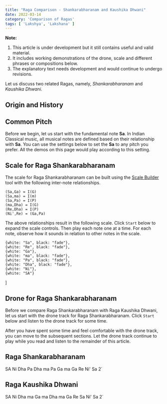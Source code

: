 ```yaml
---
title: "Raga Comparison - Shankarabharanam and Kaushika Dhwani"
date: 2022-03-14
category: 'Comparison of Ragas'
tags: [ 'Lakshya', 'Lakshana' ]
---
```



<Notice>

**Note:**
1.  This article is under development but it still contains useful and valid material.
2.  It includes working demonstrations of the drone, scale and different phrases or compositions below.
3.  The explanatory text needs development and would continue to undergo revisions. 

</Notice>

Let us discuss two related Ragas, namely, *Shankarabharanam* and *Kaushika Dhwani*.

## Origin and History



## Common Pitch

Before we begin, let us start with the fundamental note **Sa**. In Indian Classical music, all musical notes are defined based on their relationship with **Sa**. You can use the settings below to set the **Sa** to any pitch you prefer. All the demos on this page would play according to this setting.

<CommonPitch />

## Scale for Raga Shankarabharanam

The scale for Raga Shankarabharanam can be built using the [Scale Builder](/scalebuilder/) tool with the following inter-note relationships.

```
(Sa,Ga) = I(G)
(Sa,ma) = I(m)
(Sa,Pa) = I(P)
(ma,Dha) = I(G)
(Re,Dha) = I(P)
(Ni',Re) = (Ga,Pa)
```

The above relationships result in the following scale. Click `Start` below to expand the scale controls. Then play each note one at a time. For each note, observe how it sounds in relation to other notes in the scale.

    {white: "Sa", black: "fade"},
    {white: "Re", black: "fade"},
    {white: "Ga"},
    {white: "ma", black: "fade"},
    {white: "Pa", black: "fade"},
    {white: "Dha", black: "fade"},
    {white: "Ni"},
    {white: "SA"}
]

<ScalePlayer title='Scale for Raga Shankarabharanam' noteSpec={noteSpecShankarabharanam} scale={shankarabharanamScale} />

## Drone for Raga Shankarabharanam

Before we compare Raga Shankarabharanam with Raga Kaushika Dhwani, let us start with the drone track for Raga Shankarabharanam. Click `Start` below and listen to the drone track for some time.

<DronePlayer title='Drone for Raga Shankarabharanam' settings={shankarabharanamDrone} />

After you have spent some time and feel comfortable with the drone track, you can move to the subsequent sections. Let the drone track continue to play while you read and listen to the remainder of this article.

## Raga Shankarabharanam

SA Ni Dha Pa Dha ma Pa Ga ma Ga Re Ni' Sa 2`

<MotifPlayer title='Aarohi and Avarohi phrases for Raga Shankarabharanam' motif={shankarabharanamMotif} scale={shankarabharanamScale} />

## Raga Kaushika Dhwani

SA Ni Dha ma Ga ma Dha ma Ga Re Sa Ni' Sa 2`

<MotifPlayer title='Aarohi and Avarohi phrases for Raga Kaushika Dhwani' motif={kaushikadhwaniMotif} scale={shankarabharanamScale} />